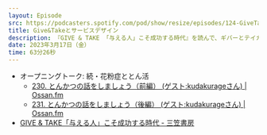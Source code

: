 ```yaml
---
layout: Episode
src: https://podcasters.spotify.com/pod/show/resize/episodes/124-GiveTake-e20hdcl
title: Give&Takeとサービスデザイン
description: 『GIVE & TAKE 「与える人」こそ成功する時代』を読んで、ギバーとテイカーの特徴とそれらを活かしたサービスデザインなどについて話しました。
date: 2023年3月17日（金）
time: 63分26秒
---
```


- オープニングトーク: 続・花粉症ととん活
    - [230. とんかつの話をしましょう（前編） (ゲスト:kudakurageさん) | Ossan.fm](https://ossan.fm/episode/230)
    - [231. とんかつの話をしましょう（後編） (ゲスト:kudakurageさん) | Ossan.fm](https://ossan.fm/episode/231)
- [GIVE & TAKE「与える人」こそ成功する時代 - 三笠書房](https://www.mikasashobo.co.jp/c/books/?id=100574600)